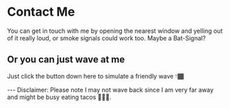 
# Contact Me

You can get in touch with me by opening the nearest window and yelling out of it really loud, or smoke signals could work too. Maybe a Bat-Signal?

## Or you can just wave at me

Just click the button down here to simulate a friendly wave 👇🏾

<Wave />
---
Disclaimer: Please note I may not wave back since I am very far away and might be busy eating tacos 🌮🌮🌮.